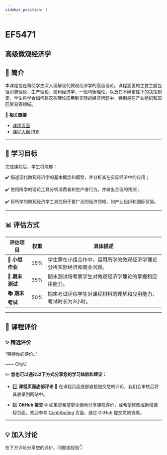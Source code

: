 ```yaml
---
sidebar_position: 1
---
```


# EF5471
## 高级微观经济学

## **📘 简介**
本课程旨在帮助学生深入理解现代微观经济学的高级理论。课程涵盖的主要主题包括消费理论、生产理论、福利经济学、一般均衡理论，以及在不确定性下的决策制定。学生将学会如何将这些理论应用到实际的经济问题中，特别是在产业组织和国际贸易等领域。

🔗 **相关链接**
- [课程页面](https://www.cityu.edu.hk/catalogue/pg/202425/course/EF5471.htm)
- [课程大纲 PDF](https://www.cityu.edu.hk/catalogue/pg/202425/course/EF5471.pdf)

---

## **🎯 学习目标**

完成课程后，学生将能够：

✔️ 描述现代微观经济学的基本概念和模型，并分析其在实际经济中的应用；

✔️ 使用所学的理论工具分析消费者和生产者行为，并做出合理的预测；

✔️ 将所学的微观经济学工具应用于更广泛的经济领域，如产业组织和国际贸易。

---

## **📊 评估方式**

| **评估项目**          | **权重** | **具体描述**                                                                                       |
|----------------------|---------|---------------------------------------------------------------------------------------------------|
| **📄 小组作业**       | 15%     | 学生需在小组合作中，运用所学的微观经济学理论分析实际经济和商业问题。                           |
| **📝 期末测试**       | 35%     | 期末测试将考察学生对微观经济学理论的掌握和应用能力。                                             |
| **📚 期末考试**       | 50%     | 期末考试评估学生对课程材料的理解和应用能力，考试时长为3小时。                                    |

---

## **💬 课程评价**

### ✨ **精选评价**
<div className={commentStyles.commentBox}>
    <p className={commentStyles.commentText}>
        “期待你的评价。”
    </p>
    <p className={commentStyles.commentAuthor}>—— CityU</p>
</div>

✏️ **您也可以通过以下方式分享您的学习体验和建议：**

- 1️⃣ **课程页面底部评论**
💬 在课程页面底部直接提交您的评论，我们会审核后将其收录到网站中。

- 2️⃣ **GitHub 提交**
🌐 如果您希望更全面地分享课程评价，或希望修改或新增课程页面，欢迎参考 [Contributing](https://penjc.github.io/CityU/contributing) 页面，通过 GitHub 提交您的贡献。



---

## **💡 加入讨论**

在下方评论分享您的评价、问题或经验👇
<Utterances />
